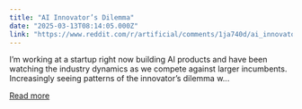 ```yaml
---
title: "AI Innovator’s Dilemma"
date: "2025-03-13T08:14:05.000Z"
link: "https://www.reddit.com/r/artificial/comments/1ja740d/ai_innovators_dilemma/"
---
```


I’m working at a startup right now building AI products and have been watching the industry dynamics as we compete against larger incumbents.
 Increasingly seeing patterns of the innovator’s dilemma w...

[Read more](https://www.reddit.com/r/artificial/comments/1ja740d/ai_innovators_dilemma/)
